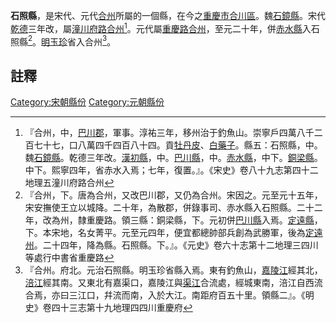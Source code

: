 '''石照縣'''，是宋代、元代[[合州|合州]]所屬的一個縣，在今之[[重慶市|重慶市]][[合川區|合川區]]。魏[[石鏡縣|石鏡縣]]。宋代[[乾德_(北宋)|乾德]]三年改，屬[[潼川府路|潼川府路]][[合州|合州]]<ref>『合州，中，[[巴川郡|巴川郡]]，軍事。淳祐三年，移州治于釣魚山。崇寧戶四萬八千二百七十七，口八萬四千四百八十四。貢[[牡丹皮|牡丹皮]]、[[白藥子|白藥子]]。縣五：石照縣，中。魏[[石鏡縣|石鏡縣]]。乾德三年改。[[漢初縣|漢初縣]]，中。[[巴川縣|巴川縣]]，中。[[赤水縣|赤水縣]]，中下。[[銅梁縣|銅梁縣]]。中下。熙寧四年，省赤水入焉；七年，復置。』。《宋史》卷八十九志第四十二地理五潼川府路合州</ref>。元代屬[[重慶路|重慶路]][[合州|合州]]，至元二十年，併[[赤水縣|赤水縣]]入石照縣<ref>『合州，下。唐為合州，又改巴川郡，又仍為合州。宋因之。元至元十五年，宋安撫使王立以城降。二十年，為散郡，併錄事司、赤水縣入石照縣。二十二年，改為州，隸重慶路。領三縣：銅梁縣，下。元初併[[巴川縣|巴川縣]]入焉。[[定遠縣|定遠縣]]，下。本宋地，名女菁平。元至元四年，便宜都總帥部兵創為武勝軍，後為[[定遠州|定遠州]]。二十四年，降為縣。石照縣。下。』。《元史》卷六十志第十二地理三四川等處行中書省重慶路</ref>。[[明玉珍|明玉珍]]省入合州<ref>『合州。府北。元治石照縣。明玉珍省縣入焉。東有釣魚山，[[嘉陵江|嘉陵江]]經其北，[[涪江|涪江]]經其南。又東北有嘉渠口，嘉陵江與[[渠江|渠江]]合流處，經城東南，涪江自西流合焉，亦曰三江口，幷流而南，入於大江。南距府百五十里。領縣二』。《明史》卷四十三志第十九地理四四川重慶府</ref>。
==註釋==
{{reflist}}
{{宋朝行政區劃小作品}}
[[Category:宋朝縣份|Category:宋朝縣份]]
[[Category:元朝縣份|Category:元朝縣份]]